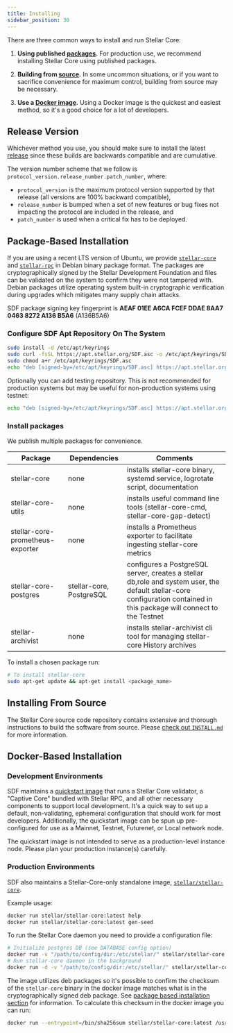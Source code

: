 ```yaml
---
title: Installing
sidebar_position: 30
---
```



There are three common ways to install and run Stellar Core:

1. **Using published [packages](#package-based-installation).** For production use, we recommend installing Stellar Core using published packages.

2. **Building from [source](#installing-from-source).** In some uncommon situations, or if you want to sacrifice convenience for maximum control, building from source may be necessary.

3. **Use a [Docker image](#docker-based-installation).** Using a Docker image is the quickest and easiest method, so it's a good choice for a lot of developers.

## Release Version

Whichever method you use, you should make sure to install the latest [release](https://github.com/stellar/stellar-core/releases) since these builds are backwards compatible and are cumulative.

The version number scheme that we follow is `protocol_version.release_number.patch_number`, where:

- `protocol_version` is the maximum protocol version supported by that release (all versions are 100% backward compatible),
- `release_number` is bumped when a set of new features or bug fixes not impacting the protocol are included in the release, and
- `patch_number` is used when a critical fix has to be deployed.

## Package-Based Installation

If you are using a recent LTS version of Ubuntu, we provide [`stellar-core`](https://github.com/stellar/stellar-core) and [`stellar-rpc`](https://github.com/stellar/stellar-rpc) in Debian binary package format. The packages are cryptographically signed by the Stellar Development Foundation and files can be validated on the system to confirm they were not tampered with. Debian packages utilize operating system built-in cryptographic verification during upgrades which mitigates many supply chain attacks.

SDF package signing key fingerprint is **AEAF 01EE A6CA FCEF DDAE 8AA7 0463 8272 A136 B5A6** (A136B5A6)

### Configure SDF Apt Repository On The System

```bash
sudo install -d /etc/apt/keyrings
sudo curl -fsSL https://apt.stellar.org/SDF.asc -o /etc/apt/keyrings/SDF.asc
sudo chmod a+r /etc/apt/keyrings/SDF.asc
echo "deb [signed-by=/etc/apt/keyrings/SDF.asc] https://apt.stellar.org $(lsb_release -cs) stable" | sudo tee -a /etc/apt/sources.list.d/SDF.list
```

Optionally you can add testing repository. This is not recommended for production systems but may be useful for non-production systems using testnet:

```bash
echo "deb [signed-by=/etc/apt/keyrings/SDF.asc] https://apt.stellar.org $(lsb_release -cs) stable" | sudo tee -a /etc/apt/sources.list.d/SDF.list
```

### Install packages

We publish multiple packages for convenience.

| Package | Dependencies | Comments |
| --- | --- | --- |
| stellar-core | none | installs stellar-core binary, systemd service, logrotate script, documentation |
| stellar-core-utils | none | installs useful command line tools (stellar-core-cmd, stellar-core-gap-detect) |
| stellar-core-prometheus-exporter | none | installs a Prometheus exporter to facilitate ingesting stellar-core metrics |
| stellar-core-postgres | stellar-core, PostgreSQL | configures a PostgreSQL server, creates a stellar db,role and system user, the default stellar-core configuration contained in this package will connect to the Testnet |
| stellar-archivist | none | installs stellar-archivist cli tool for managing stellar-core History archives |

To install a chosen package run:

```bash
# To install stellar-core
sudo apt-get update && apt-get install <package_name>
```

## Installing From Source

The Stellar Core source code repository contains extensive and thorough instructions to build the software from source. Please [check out `INSTALL.md`](https://github.com/stellar/stellar-core/blob/master/INSTALL.md) for more information.

## Docker-Based Installation

### Development Environments

SDF maintains a [quickstart image](https://github.com/stellar/quickstart) that runs a Stellar Core validator, a "Captive Core" bundled with Stellar RPC, and all other necessary components to support local development. It's a quick way to set up a default, non-validating, ephemeral configuration that should work for most developers. Additionally, the quickstart image can be spun up pre-configured for use as a Mainnet, Testnet, Futurenet, or Local network node.

<Alert>

The quickstart image is not intended to serve as a production-level instance node. Please plan your production instance(s) carefully.

</Alert>

### Production Environments

SDF also maintains a Stellar-Core-only standalone image, [`stellar/stellar-core`](https://hub.docker.com/r/stellar/stellar-core).

Example usage:

```bash
docker run stellar/stellar-core:latest help
docker run stellar/stellar-core:latest gen-seed
```

To run the Stellar Core daemon you need to provide a configuration file:

```bash
# Initialize postgres DB (see DATABASE config option)
docker run -v "/path/to/config/dir:/etc/stellar/" stellar/stellar-core:latest new-db
# Run stellar-core daemon in the background
docker run -d -v "/path/to/config/dir:/etc/stellar/" stellar/stellar-core:latest run
```

The image utilizes deb packages so it's possible to confirm the checksum of the `stellar-core` binary in the docker image matches what is in the cryptographically signed deb package. See [package based installation section](#package-based-installation) for information. To calculate this checksum in the docker image you can run:

```bash
docker run --entrypoint=/bin/sha256sum stellar/stellar-core:latest /usr/bin/stellar-core
```
